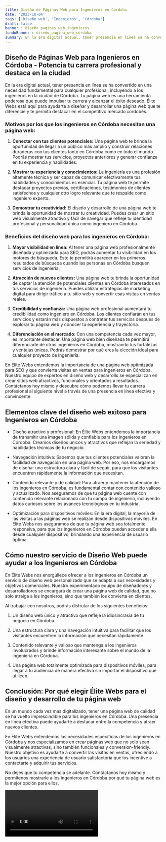 ```yaml
---
title: Diseño de Páginas Web para Ingenieros en Córdoba
date: '2023-10-04'
tags: ['Diseño web', 'Ingenieros', 'Córdoba']
draft: false
banner : diseño_paginas_web_ingenieros
fondoBanner : diseño_pagina_web_córdoba
summary: En la era digital actual, tener presencia en línea se ha convertido en una necesidad fundamental para cualquier profesional, incluyendo a los ingenieros en la ciudad de Córdoba. Tu página web es una herramienta poderosa que puede impulsar tu carrera y alcanzar el éxito deseado. Élite Webs está aquí para ayudarte a diseñar y desarrollar una página web que te diferencie y te permita destacar en el competitivo mercado cordobés.
---
```


## **Diseño de Páginas Web para Ingenieros en Córdoba - Potencia tu carrera profesional y destaca en la ciudad**

En la era digital actual, tener presencia en línea se ha convertido en una necesidad fundamental para cualquier profesional, incluyendo a los ingenieros en la ciudad de Córdoba. Tu página web es una herramienta poderosa que puede impulsar tu carrera y alcanzar el éxito deseado. Élite Webs está aquí para ayudarte a diseñar y desarrollar una página web que te diferencie y te permita destacar en el competitivo mercado cordobés.

### **Motivos por los que los ingenieros en Córdoba necesitan una página web:**

1. **Conectar con tus clientes potenciales:** Una página web te brinda la oportunidad de llegar a un público más amplio y construir relaciones duraderas con tus clientes tanto en Córdoba como en todo el mundo. Podrás mostrar tus servicios, proyectos anteriores y generar confianza en tu experiencia y habilidades.

2. **Mostrar tu experiencia y conocimientos:** La ingeniería es una profesión altamente técnica y ser capaz de comunicar efectivamente tus habilidades y conocimientos es esencial. Tu página web te permite destacar proyectos previos, certificaciones, testimonios de clientes satisfechos y cualquier otro logro relevante que te respalde como ingeniero experto.

3. **Demostrar tu creatividad:** El diseño y desarrollo de una página web te brinda la oportunidad de mostrar tu creatividad. Puedes crear un sitio web visualmente atractivo y fácil de navegar que refleje tu identidad profesional y personalidad única como ingeniero en Córdoba.

### **Beneficios del diseño web para los ingenieros en Córdoba:**

1. **Mayor visibilidad en línea:** Al tener una página web profesionalmente diseñada y optimizada para SEO, podrás aumentar tu visibilidad en los motores de búsqueda. Esto te permitirá aparecer en los primeros resultados de búsqueda cuando las personas en Córdoba busquen servicios de ingeniería.

2. **Atracción de nuevos clientes:** Una página web te brinda la oportunidad de captar la atención de potenciales clientes en Córdoba interesados en tus servicios de ingeniería. Puedes utilizar estrategias de marketing digital para dirigir tráfico a tu sitio web y convertir esas visitas en ventas reales.

3. **Credibilidad y confianza:** Una página web profesional aumentará tu credibilidad como ingeniero en Córdoba. Los clientes confiarán en tus servicios y estarán más dispuestos a contratar tus servicios después de explorar tu página web y conocer tu experiencia y trayectoria.

4. **Diferenciación en el mercado:** Con una competencia cada vez mayor, es importante destacar. Una página web bien diseñada te permitirá diferenciarte de otros ingenieros en Córdoba, mostrando tus fortalezas y ventajas únicas. Podrás demostrar por qué eres la elección ideal para cualquier proyecto de ingeniería.

En Élite Webs entendemos la importancia de una página web optimizada para SEO y que convierta visitas en ventas para ingenieros en Córdoba. Nuestro equipo de expertos en diseño web y desarrollo se especializan en crear sitios web atractivos, funcionales y orientados a resultados. Contáctanos hoy mismo y descubre cómo podemos llevar tu carrera profesional al siguiente nivel a través de una presencia en línea efectiva y convincente.

<GifSeo />

<Cta />

## Elementos clave del diseño web exitoso para Ingenieros en Córdoba

- Diseño atractivo y profesional: En Élite Webs entendemos la importancia de transmitir una imagen sólida y confiable para los ingenieros en Córdoba. Creamos diseños únicos y atractivos que reflejan la seriedad y habilidades técnicas de tu negocio.

- Navegación intuitiva: Sabemos que tus clientes potenciales valoran la facilidad de navegación en una página web. Por eso, nos encargamos de diseñar una estructura clara y fácil de seguir, para que los visitantes encuentren rápidamente la información que necesitan.

- Contenido relevante y de calidad: Para atraer y mantener la atención de los ingenieros en Córdoba, es fundamental contar con contenido valioso y actualizado. Nos aseguramos de que tu página web cuente con contenido relevante relacionado con tu campo de ingeniería, incluyendo datos curiosos sobre los avances tecnológicos en tu industria.

- Optimización para dispositivos móviles: En la era digital, la mayoría de las visitas a las páginas web se realizan desde dispositivos móviles. En Élite Webs nos aseguramos de que tu página web sea totalmente responsiva, para que los ingenieros en Córdoba puedan acceder a ella desde cualquier dispositivo, brindando una experiencia de usuario óptima.

## Cómo nuestro servicio de Diseño Web puede ayudar a los Ingenieros en Córdoba

En Élite Webs nos enorgullece ofrecer a los ingenieros en Córdoba un servicio de diseño web personalizado que se adapta a sus necesidades y objetivos comerciales. Nuestro experimentado equipo de diseñadores y desarrolladores se encargará de crear una página web de calidad, que no solo atraiga a los ingenieros, sino que también los convierta en clientes.

Al trabajar con nosotros, podrás disfrutar de los siguientes beneficios:

1. Un diseño web único y atractivo que refleje la idiosincrasia de tu negocio en Córdoba.

2. Una estructura clara y una navegación intuitiva para facilitar que los visitantes encuentren la información que necesitan rápidamente.

3. Contenido relevante y valioso que mantenga a los ingenieros involucrados y brinde información interesante sobre el mundo de la ingeniería en Córdoba.

4. Una página web totalmente optimizada para dispositivos móviles, para llegar a tu audiencia de manera efectiva sin importar el dispositivo que utilicen.

## Conclusión: Por qué elegir Élite Webs para el diseño y desarrollo de tu página web

En un mundo cada vez más digitalizado, tener una página web de calidad se ha vuelto imprescindible para los ingenieros en Córdoba. Una presencia en línea efectiva puede ayudarte a destacar entre la competencia y atraer nuevos clientes.

En Élite Webs entendemos las necesidades específicas de los ingenieros en Córdoba y nos especializamos en crear páginas web que no solo sean visualmente atractivas, sino también funcionales y conversion-friendly. Nuestro objetivo es ayudarte a convertir las visitas en ventas, ofreciendo a los usuarios una experiencia de usuario satisfactoria que los incentive a contactarte y adquirir tus servicios.

No dejes que tu competencia se adelante. Contáctanos hoy mismo y permítenos mostrarle a los ingenieros en Córdoba por qué tu página web es la mejor opción para ellos.

<Video />

<CtaBot job='Ingenieros' city='Córdoba'/>

<Gmaps query='Córdoba+españa+maps' />